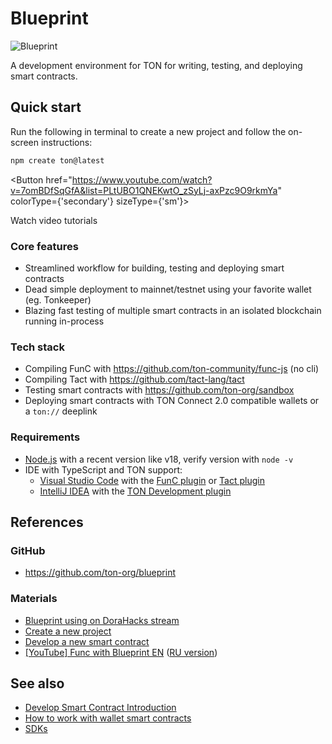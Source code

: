 


# Blueprint

![Blueprint](/img/blueprint/logo.svg)

A development environment for TON for writing, testing, and deploying smart contracts.

## Quick start

Run the following in terminal to create a new project and follow the on-screen instructions:

```bash
npm create ton@latest
```


<Button href="https://www.youtube.com/watch?v=7omBDfSqGfA&list=PLtUBO1QNEKwtO_zSyLj-axPzc9O9rkmYa" colorType={'secondary'} sizeType={'sm'}>

Watch video tutorials

</Button>


### Core features

- Streamlined workflow for building, testing and deploying smart contracts
- Dead simple deployment to mainnet/testnet using your favorite wallet (eg. Tonkeeper)
- Blazing fast testing of multiple smart contracts in an isolated blockchain running in-process

### Tech stack
- Compiling FunC with https://github.com/ton-community/func-js (no cli)
- Compiling Tact with https://github.com/tact-lang/tact
- Testing smart contracts with https://github.com/ton-org/sandbox
- Deploying smart contracts with TON Connect 2.0 compatible wallets or a `ton://` deeplink

### Requirements

- [Node.js](https://nodejs.org/) with a recent version like v18, verify version with `node -v`
- IDE with TypeScript and TON support:
  - [Visual Studio Code](https://code.visualstudio.com/) with the [FunC plugin](https://marketplace.visualstudio.com/items?itemName=tonwhales.func-vscode) or [Tact plugin](https://marketplace.visualstudio.com/items?itemName=tonstudio.vscode-tact)
  - [IntelliJ IDEA](https://www.jetbrains.com/idea/) with the [TON Development plugin](https://plugins.jetbrains.com/plugin/23382-ton)

## References

### GitHub

- https://github.com/ton-org/blueprint

### Materials

- [Blueprint using on DoraHacks stream](https://www.youtube.com/watch?v=5ROXVM-Fojo)
- [Create a new project](https://github.com/ton-org/blueprint#create-a-new-project)
- [Develop a new smart contract](https://github.com/ton-org/blueprint#develop-a-new-contract)
- [[YouTube] Func with Blueprint EN](https://www.youtube.com/watch?v=7omBDfSqGfA&list=PLtUBO1QNEKwtO_zSyLj-axPzc9O9rkmYa) ([RU version](https://youtube.com/playlist?list=PLyDBPwv9EPsA5vcUM2vzjQOomf264IdUZ))


## See also

* [Develop Smart Contract Introduction](/v3/documentation/smart-contracts/overview)
* [How to work with wallet smart contracts](/v3/guidelines/smart-contracts/howto/wallet)
* [SDKs](/v3/guidelines/dapps/apis-sdks/sdk)


<Feedback />

